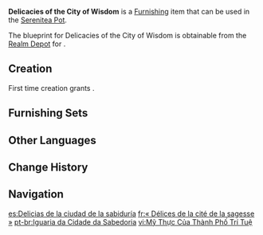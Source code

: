 {{Furnishing Infobox
|id             = 370719
|image          = Item Delicacies of the City of Wisdom.png
|category       = Building
|subcategory    = Sumeru
|quality        = 3
|adeptal_energy = 60
|load           = 685
|reduced_load   = 341
|description    = A commercial building with an extended outdoor dining area that shares its appearance and construction with [[Lambad's Tavern]] in [[Sumeru City]]. The interior space seems to have been specifically designed to "serve more customers with the best cuisine possible," and is strictly divided into cooking, dining, and combined service areas, making it an exemplary restaurant in Sumeru City.
|mention        = 
|blueprint      = Realm Depot
|source1        = 
}}
'''Delicacies of the City of Wisdom''' is a [[Furnishing]] item that can be used in the [[Serenitea Pot]].

The blueprint for Delicacies of the City of Wisdom is obtainable from the [[Realm Depot]] for {{Item|Realm Currency|24|x=160}}.

==Creation==
First time creation grants {{Item|Trust|24|x=60}}.
{{Recipe
|type = Creation
|time = 14h
|Adhigama Wood = 8
|White Iron Chunk = 4
|sort = Adhigama Wood;White Iron Chunk
}}

==Furnishing Sets==
{{Craft Usage|type=Furnishing Set}}

==Other Languages==
{{Other Languages
|default_hidden = 1
|en      = Delicacies of the City of Wisdom
|zhs     = 「智慧之城的美馔」
|zhs_rm  = "Zhìhuì zhī Chéng de Měizhuàn"
|zht     = 「智慧之城的美饌」
|zht_rm  = "Zhìhuì zhī Chéng de Měizhuàn"
|ja      = 「知恵の都の美味佳肴」
|ja_rm   = "Chie no Miyako no Bimikakou"
|ko      = 「지혜의 성의 미식」
|ko_rm   = "Jihye-ui Seong-ui Misik"
|es      = Delicias de la ciudad de la sabiduría
|fr      = «&nbsp;Délices de la cité de la sagesse&nbsp;»
|ru      = Угощения города мудрости
|th      = "อาหารในเมืองแห่งปัญญา"
|th_rm   = 
|vi      = Mỹ Thực Của Thành Phố Trí Tuệ
|de      = „Köstlichkeiten aus der Stadt der Weisheit“
|id      = Santapan Kota Kebijaksanaan
|pt      = Iguaria da Cidade da Sabedoria
|tr      = Bilgelik Şehrinin Lezzetleri
|it      = Prelibatezze della Città della Saggezza
}}

==Change History==
{{Change History|3.2}}

==Navigation==
{{Furnishing Navbox|exterior}}

[[es:Delicias de la ciudad de la sabiduría]]
[[fr:« Délices de la cité de la sagesse »]]
[[pt-br:Iguaria da Cidade da Sabedoria]]
[[vi:Mỹ Thực Của Thành Phố Trí Tuệ]]